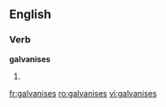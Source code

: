 
==English==

===Verb===
'''galvanises'''

# {{third-person singular of|[[galvanise]]}}

[[fr:galvanises]]
[[ro:galvanises]]
[[vi:galvanises]]